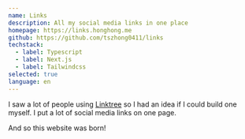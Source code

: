 ```yaml
---
name: Links
description: All my social media links in one place
homepage: https://links.honghong.me
github: https://github.com/tszhong0411/links
techstack:
  - label: Typescript
  - label: Next.js
  - label: Tailwindcss
selected: true
language: en
---
```


I saw a lot of people using [Linktree](https://linktr.ee/) so I had an idea if I could build one myself. I put a lot of social media links on one page.

And so this website was born!
